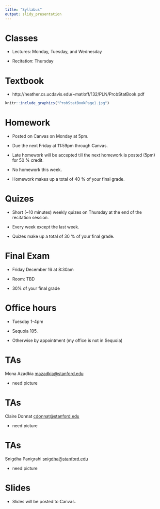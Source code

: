 ```yaml
---
title: "Syllabus"
output: slidy_presentation
---
```


# Classes

- Lectures: Monday, Tuesday, and Wednesday 

- Recitation: Thursday

# Textbook

- http://heather.cs.ucdavis.edu/~matloff/132/PLN/ProbStatBook.pdf

```r
knitr::include_graphics("ProbStatBookPage1.jpg")
```

# Homework

- Posted on Canvas on Monday at 5pm.

- Due the next Friday at 11:59pm through Canvas.

- Late homework will be accepted till the next homework is posted (5pm) for 50 \% credit. 

- No homework this week.

- Homework makes up a total of 40 \% of your final grade.

# Quizes

- Short (~10 minutes) weekly quizes on Thursday at the end of the recitation session.

- Every week except the last week.

- Quizes make up a total of 30 \% of your final grade.

# Final Exam

- Friday December 16 at 8:30am

- Room: TBD

- 30\% of your final grade

# Office hours

- Tuesday 1-4pm

- Sequoia 105.

- Otherwise by appointment (my office is not in Sequoia)

# TAs

Mona Azadkia <mazadkia@stanford.edu> 

- need picture

# TAs

Claire Donnat <cdonnat@stanford.edu>

- need picture

# TAs

Snigdha Panigrahi <snigdha@stanford.edu>

- need picture

# Slides

- Slides will be posted to Canvas.



